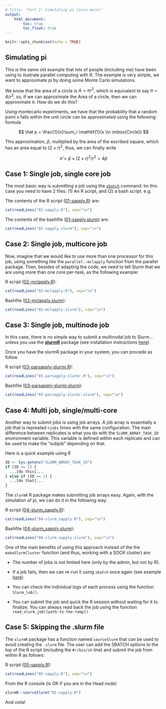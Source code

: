 ```yaml
---
# title: 'Part 2: Simulating pi (once more)'
output:
    html_document:
        toc: true
        toc_float: true
---
```


```r
knitr::opts_chunk$set(echo = TRUE)
```

## Simulating pi

This is the same old example that lots of people (including me) have been using
to ilustrate parallel computing with R. The example is very simple, we want to
approximate pi by doing some Monte Carlo simulations.

We know that the area of a circle is $A = \pi r^2$, which is equivalent to say
$\pi = A/r^2$, so, if we can approximate the Area of a circle, then we can
approximate $\pi$. How do we do this?

Using montecarlo experiments, we have that the probability that a random point 
$x$ falls within the unit circle can be approximated using the following formula

$$
\hat p = \frac{1}{n}\sum_i \mathbf{1}(x \in \mbox{Circle})
$$

This approximation, $\hat p$, multiplied by the area of the escribed square, which
has an area equal to $(2\times r)^2$, thus, we can finally write

$$
\hat \pi = \hat p \times (2\times r)^2 / r^2 = 4 \hat p
$$

## Case 1: Single job, single core job

The most basic way is submitting a job using the [`sbatch`]() command. Im this
case you need to have 2 files: (1) An R script, and (2) a bash script. e.g.

The contents of the R script ([01-sapply.R](01-sapply.R){target="_blank"}) are:

```r
cat(readLines("01-sapply.R"), sep="\n")
```

The contents of the bashfile ([01-sapply.slurm](01-sapply.slurm){target="_blank"}) are:

```r
cat(readLines("01-sapply.slurm"), sep="\n")
```
    
## Case 2: Single job, multicore job

Now, imagine that we would like to use more than one processor for this job,
using something like the `parallel::mclapply` function from the parallel package.
Then, besides of adapting the code, we need to tell Slurm that we are using
more than one core per-task, as the following example:

R script ([02-mclapply.R](02-mclapply.R){target="_blank"}):

```r
cat(readLines("02-mclapply.R"), sep="\n")
```

Bashfile ([02-mclapply.slurm](02-mclapply.slurm){target="_blank"}):

```r
cat(readLines("02-mclapply.slurm"), sep="\n")
```


## Case 3: Single job, multinode job

In this case, there is no simple way to submit a multinodal job to Slurm... unless
you use the [**slurmR**](https://github.com/USCbiostats/slurmR) package (see
installation instructions [here](https://github.com/USCbiostats/slurmR#installation))

Once you have the slurmR package in your system, you can procede as follow

R script ([03-parsapply-slurmr.R](03-parsapply-slurmr.R){target="_blank"}):

```r
cat(readLines("03-parsapply-slurmr.R"), sep="\n")
```

Bashfile ([03-parsapply-slurmr.slurm](03-parsapply-slurmr.slurm){target="_blank"}):

```r
cat(readLines("03-parsapply-slurmr.slurm"), sep="\n")
```


## Case 4: Multi job, single/multi-core

Another way to submit jobs is using job arrays. A job array is essentially a job
that is repreated `njobs` times with the same configuration. The main difference
between replicates is what you do with the `SLURM_ARRAY_TASK_ID` environment
variable. This variable is defined within each replicate and can be used to make
the "subjob" depending on that.

Here is a quick example using R

```r
ID <- Sys.getenv("SLURM_ARRAY_TASK_ID")
if (ID == 1) {
  ...[do this]...
} else if (ID == 2) {
  ...[do that]...
}
```

The `slurmR` R package makes submitting job arrays easy. Again, with the simulation
of pi, we can do it in the following way:

R script ([04-slurm_sapply.R](04-slurm_sapply.R){target="_blank"}):

```r
cat(readLines("04-slurm_sapply.R"), sep="\n")
```

Bashfile ([04-slurm_sapply.slurm](04-slurm_sapply.slurm){target="_blank"}):

```r
cat(readLines("04-slurm_sapply.slurm"), sep="\n")
```


One of the main benefits of using this approach instead of the the `makeSlurmCluster`
function (and thus, working with a SOCK cluster) are:

-  The number of jobs is not limited here (only by the admin, but not by R). 

-  If a job fails, then we can re-run it using `sbatch` once again (see example
   [here](https://github.com/USCbiostats/slurmR#example-2-job-resubmission){target="_blank"}).
   
-  You can check the individual logs of each process using the function `Slurm_lob()`.

-  You can submit the job and quick the R session without waiting for it to finalize.
   You can always read back the job using the function `read_slurm_job([path-to-the-temp])`
   

## Case 5: Skipping the .slurm file

The `slurmR` package has a function named `sourceSlurm` that can be used to avoid
creating the `.slurm` file. The user can add the SBATCH options to the top of 
the R script (including the `#!/bin/sh` line) and submit the job from within R
as follows:

R script ([05-sapply.R](05-sapply.R){target="_blank"}):

```r
cat(readLines("05-sapply.R"), sep="\n")
```

From the R console (is OK if you are in the Head node)

```r
slurmR::sourceSlurm("05-sapply.R")
```

And voila!

